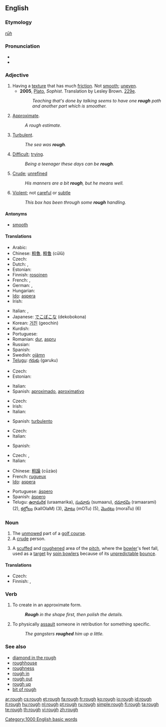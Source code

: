 {{wikipedia|dab=rough}}
==English==

===Etymology===
{{etyl|ang}} ''[[rūh]]''

===Pronunciation===
* {{audio|en-us-rough.ogg|Audio (US)}}
* {{IPA|/ɹʌf/}}

===Adjective===
{{en-adj|rough|er}}

# Having a [[texture]] that has much [[friction]].  Not [[smooth]]; [[uneven]].
#* '''2005''', [[w:Plato|Plato]], ''Sophist''.  Translation by Lesley Brown. [[w:Stephanus pagination|229e]].
#*: ''Teaching that's done by talking seems to have one '''rough''' path and another part which is smoother.''
# [[approximate|Approximate]].
#: ''A rough estimate''.
# [[turbulent|Turbulent]].
#: ''The sea was '''rough'''.''
# [[difficult|Difficult]]; [[trying]].
#: ''Being a teenager these days can be '''rough'''.''
# [[crude|Crude]]; [[unrefined]]
#: ''His manners are a bit '''rough''', but he means well.''
# [[violent|Violent]]; not [[careful]] or [[subtle]]
#: ''This box has been through some '''rough''' handling.''

====Antonyms====
* [[smooth]]

====Translations====
{{trans-top|not smooth}}
* Arabic: {{Arab|[[خشن]]}} {{IPAchar|(xášen)}}
* Chinese: [[粗魯]], [[粗鲁]] (cūlǔ)
* Czech: {{t+|cs|hrubý|m}}
* Dutch: {{t+|nl|ruw}}, {{t-|nl|ruig}}
* Estonian: {{t-|et|kare}}
* Finnish: [[rosoinen]]
* French: {{t+|fr|rude}}, {{t+|fr|rugueux}}
* German: {{t+|de|rauh}}, {{t+|de|grob}}
* Hungarian: {{t+|hu|durva}}
* [[Ido]]: [[aspera]]
* Irish: {{t-|ga|garbh|xs=Irish}}
{{trans-mid}}
* Italian: {{t-|it|ruvido}}, {{t-|it|rugoso}}
* Japanese: [[でこぼこ]]な (dekobokona)
* Korean: [[거친]] (geochin)
* Kurdish: {{ku-Arab|[[دڕ]]}}
* Portuguese: {{t+|pt|áspero}}
* Romanian: [[dur]], [[aspru]]
* Russian: {{t+|ru|шероховатый|tr=šeroχovátyj|sc=Cyrl}}
* Spanish: {{t-|es|áspero}}
* Swedish: [[ojämn]]
* [[Telugu]]: [[గరుకు]] (garuku)
{{trans-bottom}}

{{trans-top|approximate}}
* Czech: {{t+|cs|hrubý|m}}
* Estonian: {{t+|et|ligilähedane}}
{{trans-mid}}
* Italian: {{t-|it|approssimato}}
* Spanish: [[aproximado]], [[aproximativo]]
{{trans-bottom}}

{{trans-top|turbulent}}
* Czech: {{t|cs|bouřlivý |m}}
* Irish: {{t-|ga|garbh|xs=Irish}}
* Italian: {{t-|it|mosso}}
{{trans-mid}}
* Spanish: [[turbulento]]
{{trans-bottom}}

{{trans-top|difficult}}
* Czech: {{t|cs|nepříjemný|m}}
* Italian: {{t+|it|difficile}}
{{trans-mid}}
* Spanish: {{t+|es|difícil}}
{{trans-bottom}}

{{trans-top|crude}}
* Czech: {{t|cs|surový|m}},  {{t|cs|neomalený|m}}
* Italian: {{t+|it|rude}}
{{trans-mid}}
{{trans-bottom}}

{{checktrans-top}}
* Chinese: [[粗躁]] (cūzào)
* French: [[rugueux]]
* [[Ido]]: [[aspera]]
{{trans-mid}}
* Portuguese: [[áspero]]
* Spanish: [[áspero]]
* Telugu: [[ఉరామరిక]] (uraamarika), [[సుమారు]] (sumaaru), [[రమారమి]] (ramaarami) (2), [[కల్లోలం]] (kallOlaM) (3),  [[మోటు]] (mOTu) (5), [[మొరటు]] (moraTu) (6)
{{trans-bottom}}

===Noun===
{{en-noun}}

# The [[unmowed]] part of a [[golf course]].
# A [[crude]] person.
# {{cricket}} A [[scuffed]] and [[roughened]] area of the [[pitch]], where the [[bowler]]'s feet fall, used as a [[target]] by [[spin bowler]]s because of its [[unpredictable]] [[bounce]].

====Translations====
{{trans-top|unmowed part of golf-course}}
* Czech: {{t|cs|raf (vyšší tráva kolem fairwaye)}}
* Finnish: {{t-|fi|karheikko}}, {{t|fi|raffi}}
{{trans-mid}}
{{trans-bottom}}

===Verb===
{{en-verb}}

# To create in an approximate form.
#: '''''Rough''' in the shape first, then polish the details.''
# To physically [[assault]] someone in retribution for something specific.
#: ''The gangsters '''roughed''' him up a little.''

===See also===
* [[diamond in the rough]]
* [[roughhouse]]
* [[roughness]]
* [[rough in]]
* [[rough out]]
* [[rough up]]
* [[bit of rough]]

[[Category:1000 English basic words]]

[[ar:rough]]
[[cs:rough]]
[[et:rough]]
[[fa:rough]]
[[fr:rough]]
[[ko:rough]]
[[io:rough]]
[[id:rough]]
[[it:rough]]
[[hu:rough]]
[[nl:rough]]
[[pt:rough]]
[[ru:rough]]
[[simple:rough]]
[[fi:rough]]
[[ta:rough]]
[[te:rough]]
[[th:rough]]
[[vi:rough]]
[[zh:rough]]